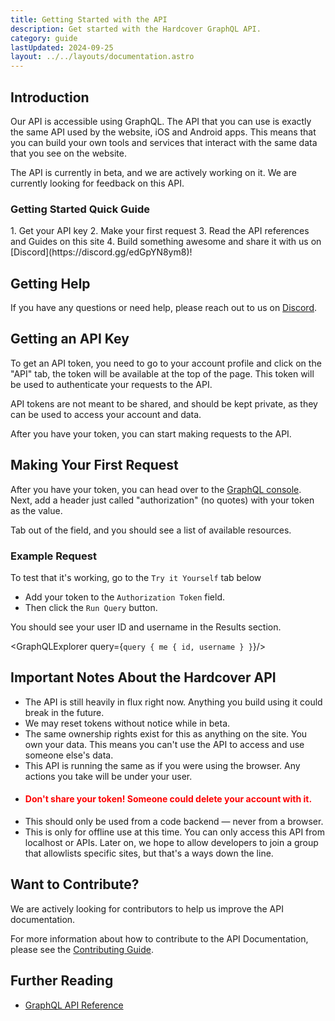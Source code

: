 ```yaml
---
title: Getting Started with the API
description: Get started with the Hardcover GraphQL API.
category: guide
lastUpdated: 2024-09-25
layout: ../../layouts/documentation.astro
---
```



## Introduction
Our API is accessible using GraphQL. The API that you can use is exactly the same API used by the website, iOS and Android apps.
This means that you can build your own tools and services that interact with the same data that you see on the website.

The API is currently in beta, and we are actively working on it.
We are currently looking for feedback on this API.

### Getting Started Quick Guide
<Steps>
    1. Get your API key
    2. Make your first request
    3. Read the API references and Guides on this site
    4. Build something awesome and share it with us on [Discord](https://discord.gg/edGpYN8ym8)!
</Steps>

## Getting Help
If you have any questions or need help, please reach out to us on [Discord](https://discord.gg/edGpYN8ym8).

## Getting an API Key
To get an API token, you need to go to your account profile and click on the "API" tab, the token will be available
at the top of the page. This token will be used to authenticate your requests to the API.

API tokens are not meant to be shared, and should be kept private, as they can be used to access your account and data.

After you have your token, you can start making requests to the API.

## Making Your First Request
After you have your token, you can head over to the [GraphQL console](https://cloud.hasura.io/public/graphiql?endpoint=https://api.hardcover.app/v1/graphql).
Next, add a header just called "authorization" (no quotes) with your token as the value.

Tab out of the field, and you should see a list of available resources.

### Example Request
To test that it's working, go to the `Try it Yourself` tab below
- Add your token to the `Authorization Token` field.
- Then click the `Run Query` button.

You should see your user ID and username in the Results section.

<GraphQLExplorer query={`
query {
    me {
        id,
        username
    }
}
`}/>

## Important Notes About the Hardcover API
- The API is still heavily in flux right now. Anything you build using it could break in the future.
- We may reset tokens without notice while in beta.
- The same ownership rights exist for this as anything on the site.
You own your data.
This means you can't use the API
to access and use someone else's data.
- This API is running the same as if you were using the browser. Any actions you take will be under your user.
- #### <span style="color:red">Don't share your token! Someone could delete your account with it.</span>
- This should only be used from a code backend — never from a browser.
- This is only for offline use at this time.
You can only access this API from localhost or APIs.
Later on, we hope to
allow developers to join a group that allowlists specific sites, but that's a ways down the line.

## Want to Contribute?
We are actively looking for contributors to help us improve the API documentation.

For more information about how to contribute to the API Documentation, please see the [Contributing Guide](/contributing).

## Further Reading
- [GraphQL API Reference](https://graphql.org/learn/)
